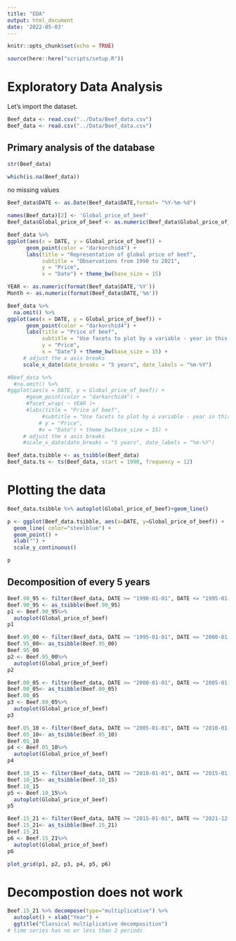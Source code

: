 ```yaml
---
title: "EDA"
output: html_document
date: '2022-05-03'
---
```


```r
knitr::opts_chunk$set(echo = TRUE)
```

```r
source(here::here("scripts/setup.R"))
```

# Exploratory Data Analysis 

Let's import the dataset. 

```r
Beef_data <- read.csv("../Data/Beef_data.csv")
Beef_data <- read.csv("../Data/Beef_data.csv")
```




## Primary analysis of the database

```r
str(Beef_data)
```

```r
which(is.na(Beef_data))
```
no missing values

```r
Beef_data$DATE <- as.Date(Beef_data$DATE,format= "%Y-%m-%d")
```

```r
names(Beef_data)[2] <- 'Global_price_of_beef'
Beef_data$Global_price_of_beef <- as.numeric(Beef_data$Global_price_of_beef)
```

```r
Beef_data %>%
ggplot(aes(x = DATE, y = Global_price_of_beef)) +
      geom_point(color = "darkorchid4") +
      labs(title = "Representation of global price of beef",
           subtitle = "Observations from 1990 to 2021",
           y = "Price",
           x = "Date") + theme_bw(base_size = 15)
```
```r
YEAR <- as.numeric(format(Beef_data$DATE,'%Y'))
Month <- as.numeric(format(Beef_data$DATE,'%m'))
```



```r
Beef_data %>%
  na.omit() %>%
ggplot(aes(x = DATE, y = Global_price_of_beef)) +
      geom_point(color = "darkorchid4") +
      labs(title = "Price of beef",
           subtitle = "Use facets to plot by a variable - year in this case",
           y = "Price",
           x = "Date") + theme_bw(base_size = 15) +
     # adjust the x axis breaks
     scale_x_date(date_breaks = "5 years", date_labels = "%m-%Y")
```

```r
#Beef_data %>%
  #na.omit() %>%
#ggplot(aes(x = DATE, y = Global_price_of_beef)) +
      #geom_point(color = "darkorchid4") +
      #facet_wrap( ~ YEAR )+
      #labs(title = "Price of beef",
           #subtitle = "Use facets to plot by a variable - year in this case",
          # y = "Price",
          #x = "Date") + theme_bw(base_size = 15) +
     # adjust the x axis breaks
     #scale_x_date(date_breaks = "5 years", date_labels = "%m-%Y")
```


```r
Beef_data.tsibble <- as_tsibble(Beef_data)
Beef_data.ts <- ts(Beef_data, start = 1990, frequency = 12)
```

# Plotting the data
```r
Beef_data.tsibble %>% autoplot(Global_price_of_beef)+geom_line()
```

```r
p <- ggplot(Beef_data.tsibble, aes(x=DATE, y=Global_price_of_beef)) +
  geom_line( color="steelblue") + 
  geom_point() +
  xlab("") +
  scale_y_continuous()

p
```



## Decomposition of every 5 years
```r
Beef.90_95 <- filter(Beef_data, DATE >= "1990-01-01", DATE <= "1995-01-01")
Beef.90_95 <- as_tsibble(Beef.90_95)
p1 <- Beef.90_95%>%
  autoplot(Global_price_of_beef)
p1
```

```r
Beef.95_00 <- filter(Beef_data, DATE >= "1995-01-01", DATE <= "2000-01-01")
Beef.95_00<- as_tsibble(Beef.95_00)
Beef.95_00
p2 <- Beef.95_00%>%
  autoplot(Global_price_of_beef)
p2
```

```r
Beef.00_05 <- filter(Beef_data, DATE >= "2000-01-01", DATE <= "2005-01-01")
Beef.00_05<- as_tsibble(Beef.00_05)
Beef.00_05
p3 <- Beef.00_05%>%
  autoplot(Global_price_of_beef)
p3
```
```r
Beef.05_10 <- filter(Beef_data, DATE >= "2005-01-01", DATE <= "2010-01-01")
Beef.05_10<- as_tsibble(Beef.05_10)
Beef.05_10
p4 <- Beef.05_10%>%
  autoplot(Global_price_of_beef)
p4
```
```r
Beef.10_15 <- filter(Beef_data, DATE >= "2010-01-01", DATE <= "2015-01-01")
Beef.10_15<- as_tsibble(Beef.10_15)
Beef.10_15
p5 <- Beef.10_15%>%
  autoplot(Global_price_of_beef)
p5
```
```r
Beef.15_21 <- filter(Beef_data, DATE >= "2015-01-01", DATE <= "2021-12-01")
Beef.15_21<- as_tsibble(Beef.15_21)
Beef.15_21
p6 <- Beef.15_21%>%
  autoplot(Global_price_of_beef)
p6
```





```r
plot_grid(p1, p2, p3, p4, p5, p6)
```

# Decompostion does not work 
```r
Beef.15_21 %>% decompose(type="multiplicative") %>%
  autoplot() + xlab("Year") +
  ggtitle("Classical multiplicative decomposition")
# time series has no or less than 2 periods

```


